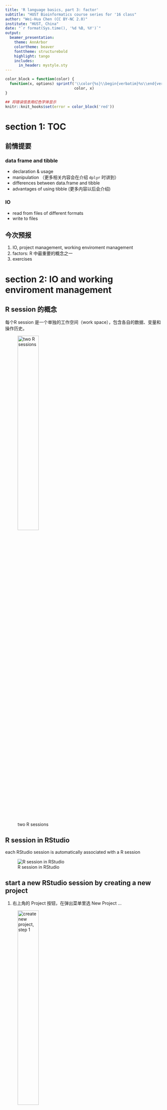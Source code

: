 ```yaml
---
title: 'R language basics, part 3: factor'
subtitle: "HUST Bioinformatics course series for '16 class"
author: "Wei-Hua Chen (CC BY-NC 2.0)"
institute: "HUST, China"
date: "`r format(Sys.time(), '%d %B, %Y')`"
output: 
  beamer_presentation:
    theme: AnnArbor
    colortheme: beaver
    fonttheme: structurebold
    highlight: tango
    includes:
      in_header: mystyle.sty
---
```


```r
color_block = function(color) {
  function(x, options) sprintf('\\color{%s}\\begin{verbatim}%s\\end{verbatim}',
                               color, x)
}

## 将错误信息用红色字体显示
knitr::knit_hooks$set(error = color_block('red'))
```

# section 1: TOC

## 前情提要

### data frame and tibble

* declaration & usage
* manipulation （更多相关内容会在介绍 ```dplyr```  时讲到）
* differences between data.frame and tibble
* advantages of using tibble (更多内容以后会介绍)

### IO

* read from files of different formats
* write to files

## 今次预报

1. IO, project management, working enviroment management
2. factors: R 中最重要的概念之一 
3. exercises

# section 2: IO and working enviroment management

## R session 的概念

每个R session 是一个单独的工作空间（work space），包含各自的数据、变量和操作历史。

![two R sessions](images/talk04/r_sessions.png){height=40%}

## R session in RStudio

each RStudio session is automatically associated with a R session

![R session in RStudio](images/talk04/r_session_in_rstudio.png){heigh=40%}

## start a new RStudio session by creating a new project

1. 右上角的 Project 按钮，在弹出菜单里选 New Project … 

![create new project, step 1](images/talk04/rstudio_create_new_project.png){height=40%}

## create a new project, cont.

2. Select: New directory -> New Project in the popup window 

![create new project, step 2](images/talk04/rstudio_create_project_2.png){height=40%}

## create a new project, cont.

3. Enter a new directory name, choose its mother directory ... 

![create new project, step 3](images/talk04/rstudio_create_new_project_3.png){height=40%}

## 现场演示

演示~~

## working space

当前工作空间，包括所有已装入的数据、包和自制函数

可通过以下代码管理变量
\fontsize{7}{8}\selectfont
```r
ls();  ## 显示当前环境下所有变量
rm( x ); ## 删除一个变量
ls(); 

##rm(list=ls()); ## 删除当前环境下所有变量！！！ 
```

## variables in working space in RStudio

在RStudio右上角的"Enviroment"窗口显示了所有当前工作间的变量

![RStudio enviroment window](images/talk04/rstudio_enviroment_window.png){height=40%}

## save and restore work space

\FontSmall
```r
## -- save all loaded variables into an external .RData file
save.image( file = "prj_r_for_bioinformatics_aug3_2019.RData" );

## -- restore ( load ) saved work space 
load.image( file = "prj_r_for_bioinformatics_aug3_2019.RData" );
```

\FontNormal

### Notes

* existing variables will be kept, however, those will the same names will be replaced by loaded variables
* please consider using ```rm( list=ls() )``` to remove all existing variables to have a clean start
* you may need to reload all the packages


## save selected variables 

Sometimes you need to transfer processed data to a collaborator ... 

\FontSmall
```r
## save selected variables to external 
save(city, country, file="1.RData"); ## you can specify directory name

## --
load( "1.RData" );
```

\FontNormal

## close and (re)open a project

close a project is easy:

![Two ways of closing a project](images/talk04/Rstudio_close_a_project.png){height=40%}

however ... 

## 退出 projects 时的一些选项 （RStudio）

![Project options](images/talk04/rstudio_project_options.png){height=30%}

### notes

* 退出时保存
* 打开时装入
* 但数据较大时，装入时间可能过长 ... 

## open a project

![Open a project](images/talk04/rstudio_open_a_project.png){height=40%}

演示项目的不同打开姿式（1-5）。

## 练习

* 创建一个项目
* 定义一些变量
* 从外部文件装入一些数据
* 保存workspace到 <file_name>.RData 
* 退出 project
* 重新打开 project 并恢复 workspace

# section 3: factors

## 什么是factors？

Factor is a data structure used for fields that takes only predefined, finite number of values (categorical data).

Facor 用于限制某个字段（列），只允许其接受某些值

\FontSmall
```r
x <- c("single", "married", "married", "single");
str(x);
```

```r
## create factor as it is ... 
x <- as.factor(x);

## please note the change in the displayed values ... 
str(x);
```


```r
## create factor from scratch ... 
x <- factor( c( "single", "married", "married", "single" ) );
str(x);
```

## factors, cont. 

Factors 会限制输入数据的选择范围

\FontSmall
```r
str(x);
x[ length(x) + 1 ] <- "widowed";
```

```r
x;
```

Use ```levels()``` function to add new factors 
```r
levels(x) <- c(levels(x), "widowed");
x[ length(x) + 1 ] <- "widowed";
str(x);
```

## factors, cont. 

Play around with ```levels()```:

\FontSmall
```r
## other ways of assigning factors ... 
y <-  c( "single", "married", "married", "single" );
levels(y) <- c("single", "married")
str(y);
```

\FontNormal

** 问题 ** 如果运行以下代码，会报错吗？ 

\FontSmall

```r
y[ length(y) + 1 ] <- "widowed";
```

\FontNormal

[more to read](https://www.datamentor.io/r-programming/factor/)

## factor 在做图中的应用（真正精髓）

\FontSmall
```r
## 一项 mock 调查结果数据
( responses <- factor( c("Agree", "Agree", "Strongly Agree", "Disagree", 
                         "Disagree", "Agree") ) );

## -- plot the results --
library(ggplot2);
barplot <-
  ggplot( data = data.frame( res = responses ), aes( x = res )) +
  geom_bar();
```

## factor 在做图中的应用, cont. 

```r
barplot;
```

\FontNormal

默认情况下， factor 按字母表排序： Agree -> Disagree -> Strong Agree 。ggplot2 也会按factor的排序作图


## 调整 factor 以调整画图顺序

\FontSmall
```r
res <- data.frame( res=responses );
## -- 按照同意程度从强->弱 排序
res$res <- factor( res$res, levels = c( "Strongly Agree", "Agree",  "Disagree" ) );
str(res);

plot2 <- 
  ggplot( data = res, aes( x = res )) +
  geom_bar() +
  xlab( "Response" );
```

## 调整 factor 以调整画图顺序， cont.

```r
plot2;
```


** 练习 ** 按意程度从 弱->强 排序并作图！！ 

## ordered factor 

通过 ordered 参数，让用户知道 factors 是经过精心排序的 

\FontSmall

```r
( responses <- factor( c("Agree", "Agree", "Strongly Agree", "Disagree", "Disagree", "Agree"),
                       ordered = T ) );
is.ordered( responses );
```

## 通过 factor 改变 值

使用 ```dplyr``` 包的 ```recode()```函数改变 value 

\FontSmall

```r
( x <- factor( c( "alpha", "beta", "gamma", "theta", "beta", "alpha" ) ) );

## --
library( dplyr );
x <- recode( x, "alpha" = "one", "beta" = "two" );
str(x);
```

## 去除不用的 levels 

？什么时候会用到： 

\FontSmall

```r
mouse.genes <- read.delim( file = "data/talk04/mouse_genes_biomart_sep2018.txt", 
                           sep = "\t", header = T, stringsAsFactors = T );

str(mouse.genes);
```

## 去除不用的 levels, cont.

\FontSmall

```r
mouse.chr_10_12 <- subset( mouse.genes,  Chromosome.scaffold.name %in% c( "10", "11", "12" ) );
## plot length distribution --

boxplot( Transcript.length..including.UTRs.and.CDS. ~ Chromosome.scaffold.name, data = mouse.chr_10_12, las = 2 );
```

\FontNormal

```subset()``` 无法去除不用的 factors ... 

## 去除不用的 levels, cont.

\FontSmall

```r
mouse.chr_10_12$Chromosome.scaffold.name <- 
  droplevels( mouse.chr_10_12$Chromosome.scaffold.name );

levels( mouse.chr_10_12$Chromosome.scaffold.name );

## 再次 plot ... 
boxplot( Transcript.length..including.UTRs.and.CDS. ~ Chromosome.scaffold.name, 
         data = mouse.chr_10_12, las = 2 );
```

## 也可以使用 tibble , 完全不用担心 factor 的问题 ... 

\FontSmall

```r
library( readr );
mouse.tibble <- read_delim( file = "data/talk04/mouse_genes_biomart_sep2018.txt", 
                            delim = "\t", quote = "" )

mouse.tibble.chr10_12 <- 
  mouse.tibble %>% filter( `Chromosome/scaffold name` %in%  c( "10", "11", "12" ) );

plot3 <- 
  ggplot( data = mouse.tibble.chr10_12, 
        aes( x = `Chromosome/scaffold name`, 
             y = `Transcript length (including UTRs and CDS)` ) ) +
  geom_boxplot() + 
  coord_flip() + 
  ylim( 0, 2500 ) ;
```


## 用 tibble 解决 factor 的问题 , cont. 

```r
plot3;
```

## 按基因长度 中值 从 大 -> 小 排序

\FontSmall 

```r
plot4 <- 
  ggplot( data = mouse.tibble.chr10_12, 
        aes( x = reorder( `Chromosome/scaffold name`, 
                          `Transcript length (including UTRs and CDS)`, 
                          median ), 
             y = `Transcript length (including UTRs and CDS)` ) ) +
  geom_boxplot() + 
  coord_flip() + 
  ylim( 0, 2500 ) ;
```

\FontNormal 

```reorder( vector_with_factor, numeric_value , FUN = mean  )``` 的用法

## 按基因长度 中值 从 大 -> 小 排序， cont. 

```r
plot4;
```

\FontNormal

** 注意 ** ```reorder( `Chromosome/scaffold name`, - `Transcript length (including UTRs and CDS)`, median ) ``` 的作用


## 按基因长度 中值 从 大 -> 小 排序， cont. 

** 问题 ** 

1. 如果要按 小 -> 大 的顺序排序呢？ ( ```reorder( `Chromosome/scaffold name`, - `Transcript length (including UTRs and CDS)`, median )  )
2. ```reorder``` 的作用是什么？？ 只在 ggplot2 里有用吗？？ 

[more to read!](https://www.r-bloggers.com/how-do-i-re-arrange-ordering-a-plot-revisited/)

# section 4: 练习与作业

## more to read & 练习：

1. [R factors 基础](https://www.datamentor.io/r-programming/factor/)
2. [R阅读和练习 2, 必读！！](https://r4ds.had.co.nz/factors.html)
3. [R练习 1](https://www.r-exercises.com/2018/07/06/facing-the-facts-about-factors-exercises/)
4. [rename columns using dplyr](https://honingds.com/blog/dplyr-rename/)
5. [ggplot2 boxplot](http://www.sthda.com/english/wiki/ggplot2-box-plot-quick-start-guide-r-software-and-data-visualization)
6. [ordering a plot in ggplot2](https://www.r-bloggers.com/how-do-i-re-arrange-ordering-a-plot-revisited/)

## 作业

1. 用 readr 包中的函数读取 mouse genes 文件 （从本课程的 Github 页面下载 data/talk04/ ）
2. 选取常染色体的基因
3. 画以下两个基因长度 boxplot :
  * 按染色体序号排列，从 1 开始
  * 按基因长度 中值 排列，从 短 -> 长 ... 
  
** 要求 ** 

1. 一周内提交
2. 代码和两个 pdf 文件 ... 

